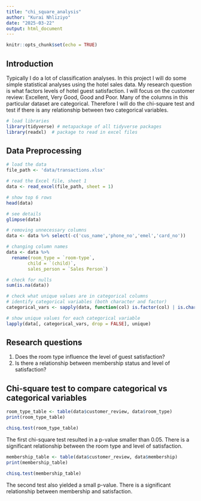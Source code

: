 ```yaml
---
title: "chi_square_analysis"
author: "Kurai Nhliziyo"
date: "2025-03-22"
output: html_document
---
```


```r
knitr::opts_chunk$set(echo = TRUE)
```

## Introduction

Typically I do a lot of classification analyses. In this project I will do some simple statistical analyses using the hotel sales data. My research question is what factors levels of hotel guest satisfaction. I will focus on the customer review: Excellent, Very Good, Good and Poor. Many of the columns in this particular dataset are categorical. Therefore I will do the chi-square test and test if there is any relationship between two categorical variables.

```r
# load libraries
library(tidyverse) # metapackage of all tidyverse packages
library(readxl)  # package to read in excel files
```

## Data Preprocessing



```r
# load the data
file_path <- 'data/transactions.xlsx'

# read the Excel file, sheet 1
data <- read_excel(file_path, sheet = 1)

# show top 6 rows
head(data)
```
```r
# see details
glimpse(data)
```

```r
# removing unnecessary columns
data <- data %>% select(-c('cus_name','phone_no','emel','card_no'))

# changing column names
data <- data %>%
  rename(room_type = `room-type`,
        child = `(child)`,
        sales_person = `Sales Person`)
```

```r
# check for nulls
sum(is.na(data))
```
```r
# check what unique values are in categorical columns
# identify categorical variables (both character and factor)
categorical_vars <- sapply(data, function(col) is.factor(col) | is.character(col))

# show unique values for each categorical variable
lapply(data[, categorical_vars, drop = FALSE], unique)
```

## Research questions
1. Does the room type influence the level of guest satisfaction?
2. Is there a relationship between membership status and level of satisfaction?

## Chi-square test to compare categorical vs categorical variables

```r
room_type_table <- table(data$customer_review, data$room_type)
print(room_type_table)
```

```r
chisq.test(room_type_table)
```
The first chi-square test resulted in a p-value smaller than 0.05. There is a significant relationship between the room type and level of satisfaction.

```r
membership_table <- table(data$customer_review, data$membership)
print(membership_table)
```
```r
chisq.test(membership_table)
```

The second test also yielded a small p-value. There is a significant relationship between membership and satisfaction.